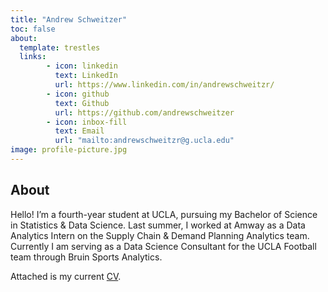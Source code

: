 ```yaml
---
title: "Andrew Schweitzer"
toc: false
about:
  template: trestles
  links:
        - icon: linkedin
          text: LinkedIn
          url: https://www.linkedin.com/in/andrewschweitzr/
        - icon: github
          text: Github
          url: https://github.com/andrewschweitzer
        - icon: inbox-fill
          text: Email
          url: "mailto:andrewschweitzr@g.ucla.edu"
image: profile-picture.jpg
---
```


## About

Hello! I'm a fourth-year student at UCLA, pursuing my Bachelor of Science in Statistics & Data Science. Last summer, I
worked at Amway as a Data Analytics Intern on the Supply Chain & Demand Planning Analytics team. Currently I am serving as a Data Science Consultant for the UCLA Football team through Bruin Sports Analytics. \nextline

Attached is my current [CV](/docs/CV/CV.pdf "CV").


